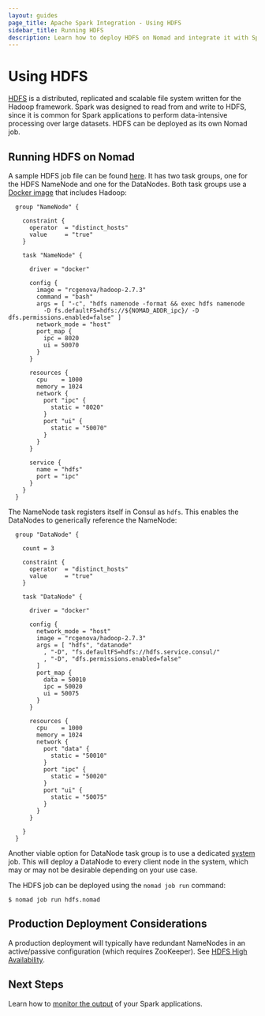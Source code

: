```yaml
---
layout: guides
page_title: Apache Spark Integration - Using HDFS
sidebar_title: Running HDFS
description: Learn how to deploy HDFS on Nomad and integrate it with Spark.
---
```


# Using HDFS

[HDFS](https://en.wikipedia.org/wiki/Apache_Hadoop#Hadoop_distributed_file_system)
is a distributed, replicated and scalable file system written for the Hadoop
framework. Spark was designed to read from and write to HDFS, since it is
common for Spark applications to perform data-intensive processing over large
datasets. HDFS can be deployed as its own Nomad job.

## Running HDFS on Nomad

A sample HDFS job file can be found [here](https://github.com/hashicorp/nomad/blob/master/terraform/examples/spark/hdfs.nomad).
It has two task groups, one for the HDFS NameNode and one for the
DataNodes. Both task groups use a [Docker image](https://github.com/hashicorp/nomad/tree/master/terraform/examples/spark/docker/hdfs) that includes Hadoop:

```hcl
  group "NameNode" {

    constraint {
      operator  = "distinct_hosts"
      value     = "true"
    }

    task "NameNode" {

      driver = "docker"

      config {
        image = "rcgenova/hadoop-2.7.3"
        command = "bash"
        args = [ "-c", "hdfs namenode -format && exec hdfs namenode
          -D fs.defaultFS=hdfs://${NOMAD_ADDR_ipc}/ -D dfs.permissions.enabled=false" ]
        network_mode = "host"
        port_map {
          ipc = 8020
          ui = 50070
        }
      }

      resources {
        cpu    = 1000
        memory = 1024
        network {
          port "ipc" {
            static = "8020"
          }
          port "ui" {
            static = "50070"
          }
        }
      }

      service {
        name = "hdfs"
        port = "ipc"
      }
    }
  }
```

The NameNode task registers itself in Consul as `hdfs`. This enables the
DataNodes to generically reference the NameNode:

```hcl
  group "DataNode" {

    count = 3

    constraint {
      operator  = "distinct_hosts"
      value     = "true"
    }

    task "DataNode" {

      driver = "docker"

      config {
        network_mode = "host"
        image = "rcgenova/hadoop-2.7.3"
        args = [ "hdfs", "datanode"
          , "-D", "fs.defaultFS=hdfs://hdfs.service.consul/"
          , "-D", "dfs.permissions.enabled=false"
        ]
        port_map {
          data = 50010
          ipc = 50020
          ui = 50075
        }
      }

      resources {
        cpu    = 1000
        memory = 1024
        network {
          port "data" {
            static = "50010"
          }
          port "ipc" {
            static = "50020"
          }
          port "ui" {
            static = "50075"
          }
        }
      }

    }
  }
```

Another viable option for DataNode task group is to use a dedicated
[system](/docs/schedulers#system) job.
This will deploy a DataNode to every client node in the system, which may or may
not be desirable depending on your use case.

The HDFS job can be deployed using the `nomad job run` command:

```shell
$ nomad job run hdfs.nomad
```

## Production Deployment Considerations

A production deployment will typically have redundant NameNodes in an
active/passive configuration (which requires ZooKeeper). See [HDFS High
Availability](https://hadoop.apache.org/docs/stable/hadoop-project-dist/hadoop-hdfs/HDFSHighAvailabilityWithNFS.html).

## Next Steps

Learn how to [monitor the output](/guides/analytical-workloads/spark/monitoring) of your
Spark applications.
